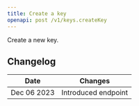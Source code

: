 ```yaml
---
title: Create a key
openapi: post /v1/keys.createKey
---
```


Create a new key.

## Changelog

| Date        | Changes             |
|-------------|---------------------|
| Dec 06 2023 | Introduced endpoint |
